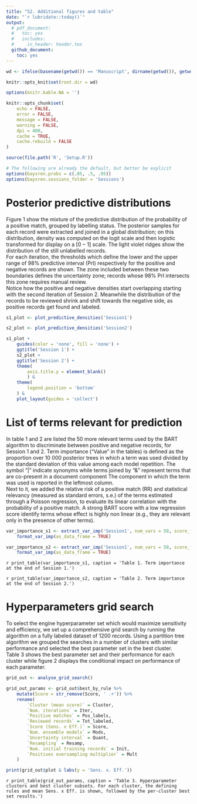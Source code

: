 ```yaml
---
title: "S2. Additional figures and table"
date: "`r lubridate::today()`"
output:
  # pdf_document:
  #   toc: yes
  #   includes:
  #     in_header: header.tex
  github_document:
    toc: yes
---
```


\newpage

```r

wd <- ifelse(basename(getwd()) == 'Manuscript', dirname(getwd()), getwd())

knitr::opts_knit$set(root.dir = wd)

options(knitr.kable.NA = '')

knitr::opts_chunk$set(
	echo = FALSE,
	error = FALSE,
	message = FALSE,
	warning = FALSE,
	dpi = 400,
	cache = TRUE,
	cache.rebuild = FALSE
)

```

```r
source(file.path('R', 'Setup.R'))

# The following are already the default, but better be explicit
options(baysren.probs = c(.05, .5, .95))
options(baysren.sessions_folder = 'Sessions')
```


# Posterior predictive distributions

Figure 1 show the mixture of the predictive distribution of the probability of a positive match, grouped by labelling status. The posterior samples for each record were extracted and joined in a global distribution; on this distribution, density was computed on the logit scale and then logistic transformed for display on a $[0 - 1]$ scale. The light violet ridges show the distribution of the still unlabelled records.\
For each iteration, the thresholds which define the lower and the upper range of 98% predictive interval (PrI) respectively for the positive and negative records are shown. The zone included between these two boundaries defines the uncertainty zone; records whose 98% PrI intersects this zone requires manual review.\
Notice how the positive and negative densities start overlapping starting with the second iteration of Session 2. Meanwhile the distribution of the records to be reviewed shrink and shift towards the negative side, as positive records get found and labeled.

```r

s1_plot <- plot_predictive_densities('Session1')

s2_plot <- plot_predictive_densities('Session2')

s1_plot +
    guides(color = 'none', fill = 'none') +
    ggtitle('Session 1') +
    s2_plot +
    ggtitle('Session 2') +
    theme(
        axis.title.y = element_blank()
        ) &
    theme(
        legend.position = 'bottom'
    ) &
    plot_layout(guides = 'collect')
```

# List of terms relevant for prediction

In table 1 and 2 are listed the 50 more relevant terms used by the BART algorithm to discriminate between positive and negative records, for Session 1 and 2. Term importance ("Value" in the tables) is defined as the proportion over 10 000 posterior trees in which a term was used divided by the standard deviation of this value among each model repetition. The symbol "|" indicate synonyms while terms joined by "&" represent terms that are co-present in a document component The component in which the term was used is reported in the leftmost column.\
Next to it, we added the relative risk of a positive match (RR) and statistical relevancy (measured as standard errors, s.e.) of the terms estimated through a Poisson regression, to evaluate its linear correlation with the probability of a positive match. A strong BART score with a low regression score identify terms whose effect is highly non linear (e.g., they are relevant only in the presence of other terms).

```r

var_importance_s1 <- extract_var_imp('Session1', num_vars = 50, score_filter = 0) %>%
	format_var_imp(as_data_frame = TRUE)

var_importance_s2 <- extract_var_imp('Session1', num_vars = 50, score_filter = 0) %>%
	format_var_imp(as_data_frame = TRUE)
```

`r print_table(var_importance_s1, caption = 'Table 1. Term importance at the end of Session 1.')`


`r print_table(var_importance_s2, caption = 'Table 2. Term importance at the end of Session 2.')`

# Hyperparameters grid search

To select the engine hyperparameter set which would maximize sensitivity and efficiency, we set up a comprehensive grid search by running the algorithm on a fully labeled dataset of 1200 records. Using a partition tree algorithm we grouped the searches in a number of clusters with similar performance and selected the best parameter set in the best cluster.\
Table 3 shows the best parameter set and their performance for each cluster while figure 2 displays the conditional impact on performance of each parameter.

```r

grid_out <- analyse_grid_search() 

grid_out_params <- grid_out$best_by_rule %>% 
	mutate(Score = str_remove(Score, ' .+')) %>% 
	rename(
		`Cluster (mean score)` = Cluster,
		`Num. iterations` = Iter,
		`Positive matches` = Pos_labels,
		`Reviewed records` = Tot_labeled,
		`Score (Sens. x Eff.)` = Score,
		`Num. ensemble models` = Mods,
		`Uncertainty interval` = Quant,
		`Resampling` = Resamp,
		`Num. initial training records` = Init,
		`Positives oversampling multiplier` = Mult
	)

print(grid_out$plot & labs(y = 'Sens. x. Eff.'))

```


`r print_table(grid_out_params, caption = 'Table 3. Hyperparameter clusters and best cluster subsets. For each cluster, the defining rules and mean Sens. x Eff. is shown, followed by the per-cluster best set results.')`
